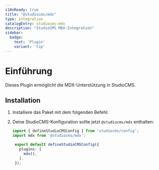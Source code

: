 ```yaml
---
i18nReady: true
title: "@studiocms/mdx"
type: integration
catalogEntry: studiocms-mdx
description: "StudioCMS MDX-Integration"
sidebar:
  badge: 
    text: 'Plugin'
    variant: 'tip'
---
```



# Einführung

Dieses Plugin ermöglicht die MDX-Unterstützung in StudioCMS.

## Installation

1. Installiere das Paket mit dem folgenden Befehl:

   <PackageManagers pkg="studiocms" type='run' args='add @studiocms/mdx' />

2. Deine StudioCMS-Konfiguration sollte jetzt `@studiocms/mdx` enthalten:

   ```ts twoslash title="studiocms.config.mjs" {2, 6}
   import { defineStudioCMSConfig } from 'studiocms/config';
   import mdx from '@studiocms/mdx';

    export default defineStudioCMSConfig({
      plugins: [
        mdx(),
      ],
    });
   ```
